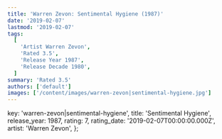 ```yaml
---
title: 'Warren Zevon: Sentimental Hygiene (1987)'
date: '2019-02-07'
lastmod: '2019-02-07'
tags:
  [
    'Artist Warren Zevon',
    'Rated 3.5',
    'Release Year 1987',
    'Release Decade 1980',
  ]
summary: 'Rated 3.5'
authors: ['default']
images: ['/content/images/warren-zevon|sentimental-hygiene.jpg']
---
```


  key: 'warren-zevon|sentimental-hygiene',
  title: 'Sentimental Hygiene',
  release_year: 1987,
  rating: 7,
  rating_date: '2019-02-07T00:00:00.000Z',
  artist: 'Warren Zevon',
};

<MusicRating data={data} />
